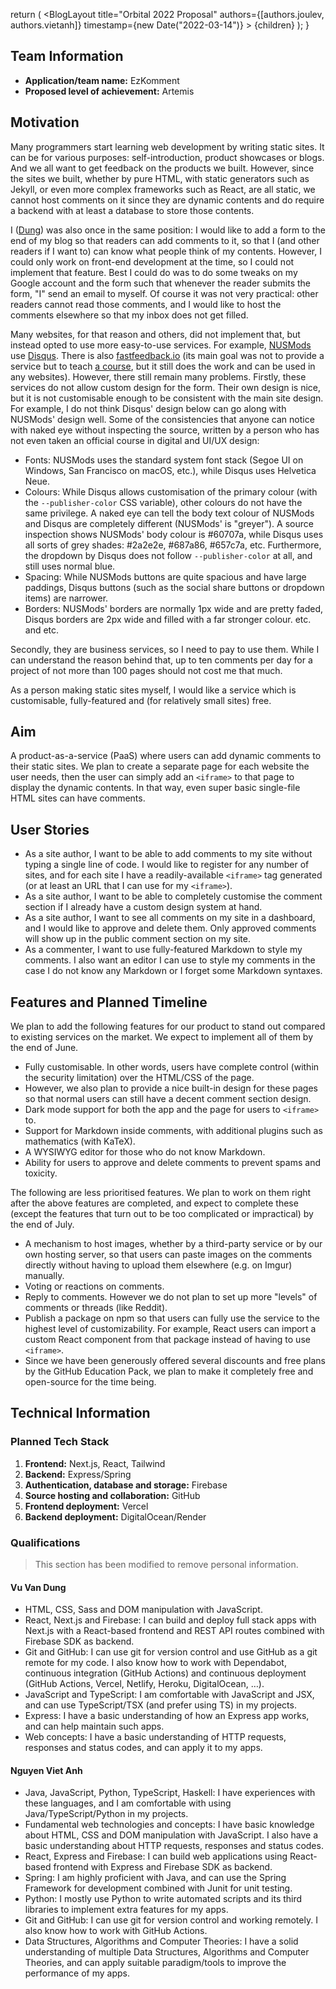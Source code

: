 

  return (
    <BlogLayout
      title="Orbital 2022 Proposal"
      authors={[authors.joulev, authors.vietanh]}
      timestamp={new Date("2022-03-14")}
    >
      {children}
    </BlogLayout>
  );
}

## Team Information

- **Application/team name:** EzKomment
- **Proposed level of achievement:** Artemis

## Motivation

Many programmers start learning web development by writing static sites. It can be for various purposes: self-introduction, product showcases or blogs. And we all want to get feedback on the products we built. However, since the sites we built, whether by pure HTML, with static generators such as Jekyll, or even more complex frameworks such as React, are all static, we cannot host comments on it since they are dynamic contents and do require a backend with at least a database to store those contents.

I ([Dung](https://github.com/joulev)) was also once in the same position: I would like to add a form to the end of my blog so that readers can add comments to it, so that I (and other readers if I want to) can know what people think of my contents. However, I could only work on front-end development at the time, so I could not implement that feature. Best I could do was to do some tweaks on my Google account and the form such that whenever the reader submits the form, "I" send an email to myself. Of course it was not very practical: other readers cannot read those comments, and I would like to host the comments elsewhere so that my inbox does not get filled.

Many websites, for that reason and others, did not implement that, but instead opted to use more easy-to-use services. For example, [NUSMods](https://nusmods.com) use [Disqus](http://disqus.com). There is also [fastfeedback.io](https://fastfeedback.io) (its main goal was not to provide a service but to teach [a course](https://react2025.com), but it still does the work and can be used in any websites). However, there still remain many problems. Firstly, these services do not allow custom design for the form. Their own design is nice, but it is not customisable enough to be consistent with the main site design. For example, I do not think Disqus' design below can go along with NUSMods' design well. Some of the consistencies that anyone can notice with naked eye without inspecting the source, written by a person who has not even taken an official course in digital and UI/UX design:

<BlogImage
  src="/images/markdown/orbital-proposal-nusmods.png"
  caption="NUSMods screenshot as of 14 March 2022, with Disqus loaded."
/>

- Fonts: NUSMods uses the standard system font stack (Segoe UI on Windows, San Francisco on macOS, etc.), while Disqus uses Helvetica Neue.
- Colours: While Disqus allows customisation of the primary colour (with the `--publisher-color` CSS variable), other colours do not have the same privilege. A naked eye can tell the body text colour of NUSMods and Disqus are completely different (NUSMods' is "greyer"). A source inspection shows NUSMods' body colour is #60707a, while Disqus uses all sorts of grey shades: #2a2e2e, #687a86, #657c7a, etc. Furthermore, the dropdown by Disqus does not follow `--publisher-color` at all, and still uses normal blue.
- Spacing: While NUSMods buttons are quite spacious and have large paddings, Disqus buttons (such as the social share buttons or dropdown items) are narrower.
- Borders: NUSMods' borders are normally 1px wide and are pretty faded, Disqus borders are 2px wide and filled with a far stronger colour.
  etc. and etc.

Secondly, they are business services, so I need to pay to use them. While I can understand the reason behind that, up to ten comments per day for a project of not more than 100 pages should not cost me that much.

As a person making static sites myself, I would like a service which is customisable, fully-featured and (for relatively small sites) free.

## Aim

A product-as-a-service (PaaS) where users can add dynamic comments to their static sites. We plan to create a separate page for each website the user needs, then the user can simply add an `<iframe>` to that page to display the dynamic contents. In that way, even super basic single-file HTML sites can have comments.

## User Stories

- As a site author, I want to be able to add comments to my site without typing a single line of code. I would like to register for any number of sites, and for each site I have a readily-available `<iframe>` tag generated (or at least an URL that I can use for my `<iframe>`).
- As a site author, I want to be able to completely customise the comment section if I already have a custom design system at hand.
- As a site author, I want to see all comments on my site in a dashboard, and I would like to approve and delete them. Only approved comments will show up in the public comment section on my site.
- As a commenter, I want to use fully-featured Markdown to style my comments. I also want an editor I can use to style my comments in the case I do not know any Markdown or I forget some Markdown syntaxes.

## Features and Planned Timeline

We plan to add the following features for our product to stand out compared to existing services on the market. We expect to implement all of them by the end of June.

- Fully customisable. In other words, users have complete control (within the security limitation) over the HTML/CSS of the page.
- However, we also plan to provide a nice built-in design for these pages so that normal users can still have a decent comment section design.
- Dark mode support for both the app and the page for users to `<iframe>` to.
- Support for Markdown inside comments, with additional plugins such as mathematics (with KaTeX).
- A WYSIWYG editor for those who do not know Markdown.
- Ability for users to approve and delete comments to prevent spams and toxicity.

The following are less prioritised features. We plan to work on them right after the above features are completed, and expect to complete these (except the features that turn out to be too complicated or impractical) by the end of July.

- A mechanism to host images, whether by a third-party service or by our own hosting server, so that users can paste images on the comments directly without having to upload them elsewhere (e.g. on Imgur) manually.
- Voting or reactions on comments.
- Reply to comments. However we do not plan to set up more "levels" of comments or threads (like Reddit).
- Publish a package on npm so that users can fully use the service to the highest level of customizability. For example, React users can import a custom React component from that package instead of having to use `<iframe>`.
- Since we have been generously offered several discounts and free plans by the GitHub Education Pack, we plan to make it completely free and open-source for the time being.

## Technical Information

### Planned Tech Stack

1. **Frontend:** Next.js, React, Tailwind
1. **Backend:** Express/Spring
1. **Authentication, database and storage:** Firebase
1. **Source hosting and collaboration:** GitHub
1. **Frontend deployment:** Vercel
1. **Backend deployment:** DigitalOcean/Render

### Qualifications

> This section has been modified to remove personal information.

#### Vu Van Dung

- HTML, CSS, Sass and DOM manipulation with JavaScript.
- React, Next.js and Firebase: I can build and deploy full stack apps with Next.js with a React-based frontend and REST API routes combined with Firebase SDK as backend.
- Git and GitHub: I can use git for version control and use GitHub as a git remote for my code. I also know how to work with Dependabot, continuous integration (GitHub Actions) and continuous deployment (GitHub Actions, Vercel, Netlify, Heroku, DigitalOcean, …).
- JavaScript and TypeScript: I am comfortable with JavaScript and JSX, and can use TypeScript/TSX (and prefer using TS) in my projects.
- Express: I have a basic understanding of how an Express app works, and can help maintain such apps.
- Web concepts: I have a basic understanding of HTTP requests, responses and status codes, and can apply it to my apps.

#### Nguyen Viet Anh

- Java, JavaScript, Python, TypeScript, Haskell: I have experiences with these languages, and I am comfortable with using Java/TypeScript/Python in my projects.
- Fundamental web technologies and concepts: I have basic knowledge about HTML, CSS and DOM manipulation with JavaScript. I also have a basic understanding about HTTP requests, responses and status codes.
- React, Express and Firebase: I can build web applications using React-based frontend with Express and Firebase SDK as backend.
- Spring: I am highly proficient with Java, and can use the Spring Framework for development combined with Junit for unit testing.
- Python: I mostly use Python to write automated scripts and its third libraries to implement extra features for my apps.
- Git and GitHub: I can use git for version control and working remotely. I also know how to work with GitHub Actions.
- Data Structures, Algorithms and Computer Theories: I have a solid understanding of multiple Data Structures, Algorithms and Computer Theories, and can apply suitable paradigm/tools to improve the performance of my apps.
